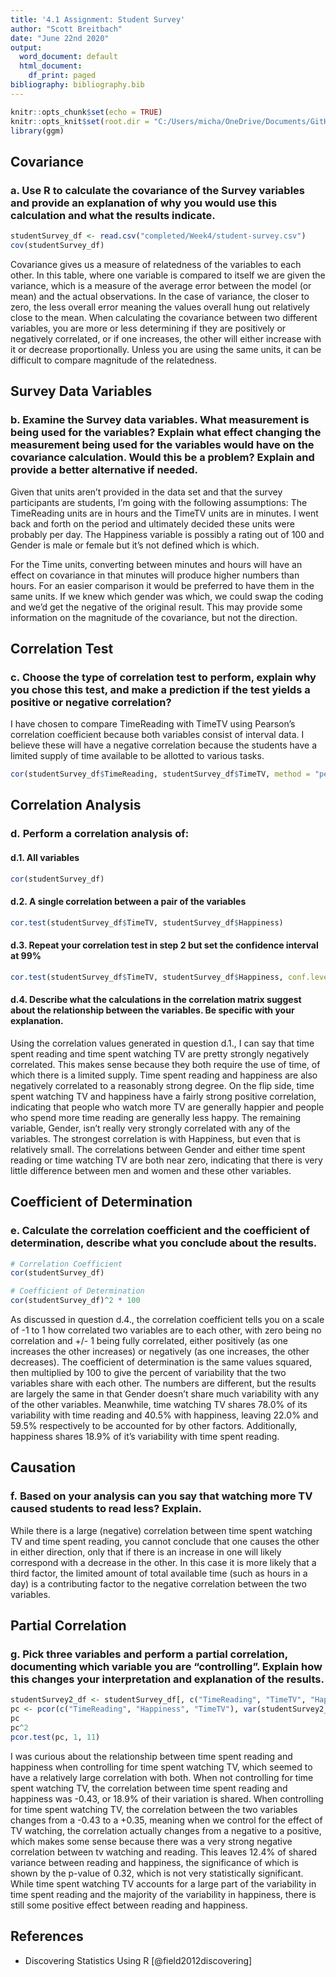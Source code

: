 ```yaml
---
title: '4.1 Assignment: Student Survey'
author: "Scott Breitbach"
date: "June 22nd 2020"
output:
  word_document: default
  html_document:
    df_print: paged
bibliography: bibliography.bib
---
```


```r
knitr::opts_chunk$set(echo = TRUE)
knitr::opts_knit$set(root.dir = "C:/Users/micha/OneDrive/Documents/GitHub/DSC520/")
library(ggm)
```

## Covariance

### a. Use R to calculate the covariance of the Survey variables and provide an explanation of why you would use this calculation and what the results indicate.

```r
studentSurvey_df <- read.csv("completed/Week4/student-survey.csv")
cov(studentSurvey_df)
```

Covariance gives us a measure of relatedness of the variables to each other. In
this table, where one variable is compared to itself we are given the variance,
which is a measure of the average error between the model (or mean) and the 
actual observations. In the case of variance, the closer to zero, the less
overall error meaning the values overall hung out relatively close to the mean.
When calculating the covariance between two different variables, you are more or
less determining if they are positively or negatively correlated, or if one 
increases, the other will either increase with it or decrease proportionally.
Unless you are using the same units, it can be difficult to compare magnitude
of the relatedness.

## Survey Data Variables

### b. Examine the Survey data variables. What measurement is being used for the variables? Explain what effect changing the measurement being used for the variables would have on the covariance calculation. Would this be a problem? Explain and provide a better alternative if needed.

Given that units aren't provided in the data set and that the survey participants are students, I'm going with the following assumptions: The TimeReading units are in hours and the TimeTV units are in minutes. I went back and forth on the period and ultimately decided these units were probably per day. The Happiness variable is possibly a rating out of 100 and Gender is male or female but it's not defined which is which. 

For the Time units, converting between minutes and hours will 
have an effect on covariance in that minutes will produce higher numbers than
hours. For an easier comparison it would be preferred to have them in the same
units. If we knew which gender was which, we could swap the coding and we'd get
the negative of the original result. This may provide some information on the 
magnitude of the covariance, but not the direction.

## Correlation Test

### c. Choose the type of correlation test to perform, explain why you chose this test, and make a prediction if the test yields a positive or negative correlation?

I have chosen to compare TimeReading with TimeTV using Pearson's correlation
coefficient because both variables consist of interval data. I believe these will have a negative correlation because the students have a limited supply of time available to be allotted to various tasks. 

```r
cor(studentSurvey_df$TimeReading, studentSurvey_df$TimeTV, method = "pearson")
```

## Correlation Analysis

### d. Perform a correlation analysis of:
#### d.1. All variables
```r
cor(studentSurvey_df)
```
#### d.2. A single correlation between a pair of the variables
```r
cor.test(studentSurvey_df$TimeTV, studentSurvey_df$Happiness)
```
#### d.3. Repeat your correlation test in step 2 but set the confidence interval at 99%
```r
cor.test(studentSurvey_df$TimeTV, studentSurvey_df$Happiness, conf.level = 0.99)
```
#### d.4. Describe what the calculations in the correlation matrix suggest about the relationship between the variables. Be specific with your explanation.

Using the correlation values generated in question d.1., I can say that time 
spent reading and time spent watching TV are pretty strongly negatively
correlated. This makes sense because they both require the use of time, of which
there is a limited supply. Time spent reading and happiness are also negatively
correlated to a reasonably strong degree. On the flip side, time spent watching
TV and happiness have a fairly strong positive correlation, indicating that 
people who watch more TV are generally happier and people who spend more time
reading are generally less happy. The remaining variable, Gender, isn't really
very strongly correlated with any of the variables. The strongest correlation is
with Happiness, but even that is relatively small. The correlations between
Gender and either time spent reading or time watching TV are both near zero,
indicating that there is very little difference between men and women and these
other variables.

## Coefficient of Determination

### e. Calculate the correlation coefficient and the coefficient of determination, describe what you conclude about the results.
```r
# Correlation Coefficient
cor(studentSurvey_df)

# Coefficient of Determination
cor(studentSurvey_df)^2 * 100  
```

As discussed in question d.4., the correlation coefficient tells you on a scale
of -1 to 1 how correlated two variables are to each other, with zero being no
correlation and +/- 1 being fully correlated, either positively (as one increases the other increases) or negatively (as one increases, the other decreases). 
The coefficient of determination is the same values squared, then multiplied by
100 to give the percent of variability that the two variables share with each
other. The numbers are different, but the results are largely the same in that
Gender doesn't share much variability with any of the other variables. Meanwhile, time watching TV shares 78.0% of its variability with time reading and 40.5% with happiness, leaving 22.0% and 59.5% respectively to be accounted for by other factors. Additionally, happiness shares 18.9% of it's variability with time spent reading.

## Causation

### f. Based on your analysis can you say that watching more TV caused students to read less? Explain.

While there is a large (negative) correlation between time spent watching TV and
time spent reading, you cannot conclude that one causes the other in either
direction, only that if there is an increase in one will likely correspond with a decrease in the other. In this case it is more likely that a third factor, the
limited amount of total available time (such as hours in a day) is a contributing factor to the negative correlation between the two variables.

## Partial Correlation

### g. Pick three variables and perform a partial correlation, documenting which variable you are “controlling”. Explain how this changes your interpretation and explanation of the results.

```r
studentSurvey2_df <- studentSurvey_df[, c("TimeReading", "TimeTV", "Happiness")]
pc <- pcor(c("TimeReading", "Happiness", "TimeTV"), var(studentSurvey2_df))
pc
pc^2
pcor.test(pc, 1, 11)
```

I was curious about the relationship between time spent reading and happiness
when controlling for time spent watching TV, which seemed to have a relatively
large correlation with both. When not controlling for time spent watching TV, the correlation between time spent reading and happiness was -0.43, or 18.9% of their variation is shared. When controlling for time spent watching TV, the correlation between the two variables changes from a -0.43 to a +0.35, meaning when we control for the effect of TV watching, the correlation actually changes from a negative to a positive, which makes some sense because there was a very strong negative correlation between tv watching and reading. This leaves 12.4% of shared variance between reading and happiness, the significance of which is shown by the p-value of 0.32, which is not very statistically significant.
While time spent watching TV accounts for a large part of the variability in
time spent reading and the majority of the variability in happiness, there is
still some positive effect between reading and happiness.

## References

* Discovering Statistics Using R [@field2012discovering]